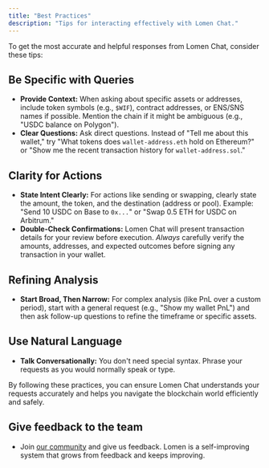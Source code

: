 ```yaml
---
title: "Best Practices"
description: "Tips for interacting effectively with Lomen Chat."
---
```


To get the most accurate and helpful responses from Lomen Chat, consider these tips:

## Be Specific with Queries

- **Provide Context:** When asking about specific assets or addresses, include token symbols (e.g., `$WIF`), contract addresses, or ENS/SNS names if possible. Mention the chain if it might be ambiguous (e.g., "USDC balance on Polygon").
- **Clear Questions:** Ask direct questions. Instead of "Tell me about this wallet," try "What tokens does `wallet-address.eth` hold on Ethereum?" or "Show me the recent transaction history for `wallet-address.sol`."

## Clarity for Actions

- **State Intent Clearly:** For actions like sending or swapping, clearly state the amount, the token, and the destination (address or pool). Example: "Send 10 USDC on Base to `0x...`" or "Swap 0.5 ETH for USDC on Arbitrum."
- **Double-Check Confirmations:** Lomen Chat will present transaction details for your review before execution. _Always_ carefully verify the amounts, addresses, and expected outcomes before signing any transaction in your wallet.

## Refining Analysis

- **Start Broad, Then Narrow:** For complex analysis (like PnL over a custom period), start with a general request (e.g., "Show my wallet PnL") and then ask follow-up questions to refine the timeframe or specific assets.

## Use Natural Language

- **Talk Conversationally:** You don't need special syntax. Phrase your requests as you would normally speak or type.

By following these practices, you can ensure Lomen Chat understands your requests accurately and helps you navigate the blockchain world efficiently and safely.

## Give feedback to the team

- Join [our community](https://t.me/lomen_ai) and give us feedback. Lomen is a self-improving system that grows from feedback and keeps improving.
